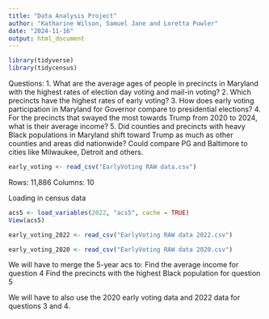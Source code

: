 ```yaml
---
title: "Data Analysis Project"
author: "Katharine Wilson, Samuel Jane and Loretta Puwler"
date: "2024-11-16"
output: html_document
---
```


```r
library(tidyverse)
library(tidycensus)
```


Questions: 
1. What are the average ages of people in precincts in Maryland with the highest rates of election day voting and mail-in voting? 
2. Which precincts have the highest rates of early voting? 
3. How does early voting participation in Maryland for Governor compare to presidential elections? 
4. For the precincts that swayed the most towards Trump from 2020 to 2024, what is their average income? 
5. Did counties and precincts with heavy Black populations in Maryland shift toward Trump as much as other counties and areas did nationwide? Could compare PG and Baltimore to cities like Milwaukee, Detroit and others.

```r
early_voting <- read_csv("EarlyVoting RAW data.csv")
```
Rows: 11,886 
Columns: 10

Loading in census data 
```r
acs5 <- load_variables(2022, "acs5", cache = TRUE)
View(acs5)
```

```r
early_voting_2022 <- read_csv("EarlyVoting RAW data 2022.csv")
```

```r
early_voting_2020 <- read_csv("EarlyVoting RAW data 2020.csv")
```


We will have to merge the 5-year acs to: 
Find the average income for question 4 
Find the precincts with the highest Black population for question 5 

We will have to also use the 2020 early voting data and 2022 data for questions 3 and 4. 
